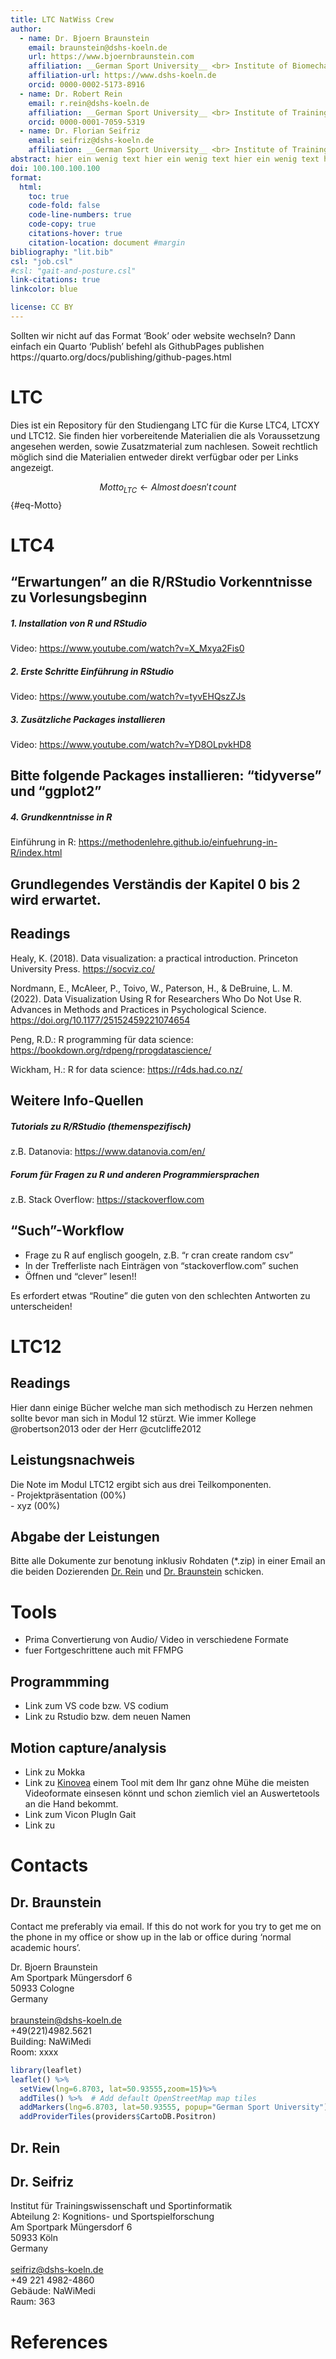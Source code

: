 ```yaml
---
title: LTC NatWiss Crew
author:
  - name: Dr. Bjoern Braunstein
    email: braunstein@dshs-koeln.de
    url: https://www.bjoernbraunstein.com
    affiliation: __German Sport University__ <br> Institute of Biomechanics and Orthopaedics <br> Institute of Movement- and Neuroscience
    affiliation-url: https://www.dshs-koeln.de
    orcid: 0000-0002-5173-8916
  - name: Dr. Robert Rein
    email: r.rein@dshs-koeln.de
    affiliation: __German Sport University__ <br> Institute of Training and Computer Science
    orcid: 0000-0001-7059-5319
  - name: Dr. Florian Seifriz
    email: seifriz@dshs-koeln.de
    affiliation: __German Sport University__ <br> Institute of Training and Computer Science
abstract: hier ein wenig text hier ein wenig text hier ein wenig text hier ein wenig text hier ein wenig text hier ein wenig text hier ein wenig text hier ein wenig text hier ein wenig texthier ein wenig text hier ein wenig text hier ein wenig text hier ein wenig text hier ein wenig text.
doi: 100.100.100.100
format: 
  html:
    toc: true
    code-fold: false
    code-line-numbers: true
    code-copy: true
    citations-hover: true
    citation-location: document #margin
bibliography: "lit.bib"
csl: "job.csl"
#csl: "gait-and-posture.csl"
link-citations: true
linkcolor: blue

license: CC BY
---
```


::: callout-important
Sollten wir nicht auf das Format 'Book' oder website wechseln? Dann einfach ein Quarto 'Publish' befehl als GithubPages publishen https://quarto.org/docs/publishing/github-pages.html
:::

# LTC

Dies ist ein Repository für den Studiengang LTC für die Kurse LTC4, LTCXY und LTC12. Sie finden hier vorbereitende Materialien die als Voraussetzung angesehen werden, sowie Zusatzmaterial zum nachlesen. Soweit rechtlich möglich sind die Materialien entweder direkt verfügbar oder per Links angezeigt.

$$
Motto_{LTC} \leftarrow Almost \, doesn't \, count
$$ {#eq-Motto}

# LTC4

## "Erwartungen" an die R/RStudio Vorkenntnisse zu Vorlesungsbeginn

##### 1. Installation von R und RStudio

Video: <https://www.youtube.com/watch?v=X_Mxya2Fis0>

##### 2. Erste Schritte Einführung in RStudio

Video: <https://www.youtube.com/watch?v=tyvEHQszZJs>

##### 3. Zusätzliche Packages installieren

Video: <https://www.youtube.com/watch?v=YD8OLpvkHD8>

::: {.callout-important appearance="simple"}
## Bitte folgende Packages installieren: "tidyverse" und "ggplot2"
:::

##### 4. Grundkenntnisse in R

Einführung in R: <https://methodenlehre.github.io/einfuehrung-in-R/index.html>

::: {.callout-important appearance="simple"}
## Grundlegendes Verständis der Kapitel 0 bis 2 wird erwartet.
:::

## Readings
Healy, K. (2018). Data visualization: a practical introduction. Princeton University Press. <https://socviz.co/>

Nordmann, E., McAleer, P., Toivo, W., Paterson, H., & DeBruine, L. M. (2022). Data Visualization Using R for Researchers Who Do Not Use R. Advances in Methods and Practices in Psychological Science. <https://doi.org/10.1177/25152459221074654>

Peng, R.D.: R programming für data science: <https://bookdown.org/rdpeng/rprogdatascience/>

Wickham, H.: R for data science: <https://r4ds.had.co.nz/>

## Weitere Info-Quellen

##### Tutorials zu R/RStudio (themenspezifisch)

z.B. Datanovia: <https://www.datanovia.com/en/>

##### Forum für Fragen zu R und anderen Programmiersprachen

z.B. Stack Overflow: <https://stackoverflow.com>

::: {.callout-tip appearance="simple"}
## "Such"-Workflow
-   Frage zu R auf englisch googeln, z.B. "r cran create random csv"
-   In der Trefferliste nach Einträgen von "stackoverflow.com" suchen
-   Öffnen und "clever" lesen!!

Es erfordert etwas "Routine" die guten von den schlechten Antworten zu unterscheiden!
:::

# LTC12

## Readings

Hier dann einige Bücher welche man sich methodisch zu Herzen nehmen sollte bevor man sich in Modul 12 stürzt. Wie immer Kollege @robertson2013 oder der Herr @cutcliffe2012

::: callout-important
## Leistungsnachweis

Die Note im Modul LTC12 ergibt sich aus drei Teilkomponenten.\
- Projektpräsentation (00%)\
- xyz (00%)
:::

## Abgabe der Leistungen

Bitte alle Dokumente zur benotung inklusiv Rohdaten (\*.zip) in einer Email an die beiden Dozierenden [Dr. Rein](mailto:r.rein@dshs-koeln.de) und [Dr. Braunstein](mailto:braunstein@dshs-koeln.de) schicken.

# Tools

-   Prima Convertierung von Audio/ Video in verschiedene Formate\
-   fuer Fortgeschrittene auch mit FFMPG

## Programmming

-   Link zum VS code bzw. VS codium
-   Link zu Rstudio bzw. dem neuen Namen

## Motion capture/analysis

-   Link zu Mokka
-   Link zu [Kinovea](https://www.kinovea.org) einem Tool mit dem Ihr ganz ohne Mühe die meisten Videoformate einsesen könnt und schon ziemlich viel an Auswertetools an die Hand bekommt.
-   Link zum Vicon PlugIn Gait
-   Link zu

# Contacts

## Dr. Braunstein

Contact me preferably via email. If this do not work for you try to get me on the phone in my office or show up in the lab or office during 'normal academic hours'.

Dr. Bjoern Braunstein\
Am Sportpark Müngersdorf 6\
50933 Cologne\
Germany\
<br /> [braunstein\@dshs-koeln.de](mailto:braunstein@dshs-koeln.de)\
+49(221)4982.5621\
Building: NaWiMedi\
Room: xxxx

```r
library(leaflet)
leaflet() %>%
  setView(lng=6.8703, lat=50.93555,zoom=15)%>%
  addTiles() %>%  # Add default OpenStreetMap map tiles
  addMarkers(lng=6.8703, lat=50.93555, popup="German Sport University")%>%
  addProviderTiles(providers$CartoDB.Positron)
```

## Dr. Rein

## Dr. Seifriz
Institut für Trainingswissenschaft und Sportinformatik\
Abteilung 2: Kognitions- und Sportspielforschung\
Am Sportpark Müngersdorf 6\
50933 Köln\
Germany\
<br /> [seifriz\@dshs-koeln.de](mailto:seifriz@dshs-koeln.de)\
+49 221 4982-4860\
Gebäude: NaWiMedi\
Raum: 363

# References

::: {#refs}
:::

